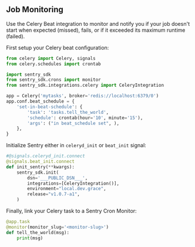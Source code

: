 ## Job Monitoring

Use the Celery Beat integration to monitor and notify you if your job doesn't start when expected (missed), fails, or if it exceeded its maximum runtime (failed).

First setup your Celery beat configuration:

```python
from celery import Celery, signals
from celery.schedules import crontab

import sentry_sdk
from sentry_sdk.crons import monitor
from sentry_sdk.integrations.celery import CeleryIntegration

app = Celery('mytasks', broker='redis://localhost:6379/0')
app.conf.beat_schedule = {
    'set-in-beat-schedule': {
        'task': 'tasks.tell_the_world',
        'schedule': crontab(hour='10', minute='15'),
        'args': ("in beat_schedule set", ),
    },
}
```

Initialize Sentry either in `celeryd_init` or `beat_init` signal:

```python
#@signals.celeryd_init.connect
@signals.beat_init.connect
def init_sentry(**kwargs):
    sentry_sdk.init(
        dsn='___PUBLIC_DSN___',
        integrations=[CeleryIntegration()],
        environment="local.dev.grace",
        release="v1.0.7-a1",
    )
```

Finally, link your Celery task to a Sentry Cron Monitor:

```python
@app.task
@monitor(monitor_slug='<monitor-slug>')
def tell_the_world(msg):
    print(msg)
```
